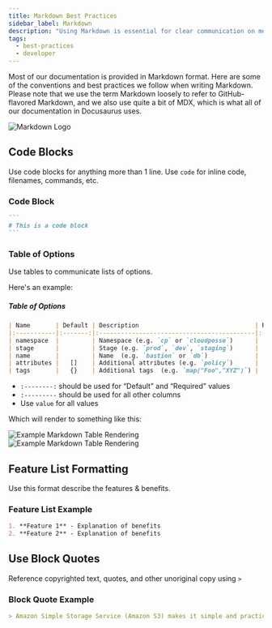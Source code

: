 ```yaml
---
title: Markdown Best Practices
sidebar_label: Markdown
description: "Using Markdown is essential for clear communication on mediums such as GitHub, Slack or just plain text. Here are some of our recommendations on when to use certain conventions."
tags:
  - best-practices
  - developer
---
```


<Intro>
Most of our documentation is provided in Markdown format. Here are some of the conventions and best practices we follow when writing Markdown. Please note that we use the term Markdown loosely to refer to GitHub-flavored Markdown, and we also use quite a bit of MDX, which is what all of our documentation in Docusaurus uses.
</Intro>

![Markdown Logo](/assets/13f56b6-markdown.png)

## Code Blocks

Use code blocks for anything more than 1 line. Use `code` for inline code, filenames, commands, etc.

### Code Block

~~~~markdown
```
# This is a code block
```
~~~~


### Table of Options

Use tables to communicate lists of options.

Here's an example:

##### Table of Options
```markdown
| Name       | Default | Description                                | Required |
|:-----------|:-------:|:-------------------------------------------|:--------:|
| namespace  |         | Namespace (e.g. `cp` or `cloudposse`)      |   Yes    |
| stage      |         | Stage (e.g. `prod`, `dev`, `staging`)      |   Yes    |
| name       |         | Name  (e.g. `bastion` or `db`)             |   Yes    |
| attributes |   []    | Additional attributes (e.g. `policy`)      |    No    |
| tags       |   {}    | Additional tags  (e.g. `map("Foo","XYZ")`) |    No    |
```

* `:--------:` should be used for “Default” and “Required” values
* `:---------` should be used for all other columns
* Use `value` for all values


Which will render to something like this:

![Example Markdown Table Rendering](/assets/8d8cdf3-image_23.png)
![Example Markdown Table Rendering](/assets/a2761a9-image_22.png)

## Feature List Formatting

Use this format describe the features & benefits.

### Feature List Example

```markdown
1. **Feature 1** - Explanation of benefits
2. **Feature 2** - Explanation of benefits
```

## Use Block Quotes

Reference copyrighted text, quotes, and other unoriginal copy using `>`

### Block Quote Example

```markdown
> Amazon Simple Storage Service (Amazon S3) makes it simple and practical to collect, store, and analyze data - regardless of format – all at massive scale.
```
